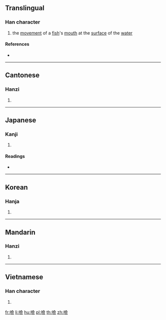 ==Translingual==
{{Han etyl}}

===Han character===
{{Han char|rn=30|rad=口|as=13|sn=16|four=68086|canj=ROMO|ids=⿰口僉}}

# the [[movement]] of a [[fish]]'s [[mouth]] at the [[surface]] of the [[water]]

====References====
* {{Han ref|kx=0209.160|dkj=04350|dj=0432.020|hdz=10693.020|uh=565E|ud=22110|bh=E945|bd=59717}}

----

==Cantonese==

===Hanzi===
{{yue-hanzi|jyut=[[jim1]], [[jim2]]|y=yim1, yim2}}

# {{defn|lang=yue|sort=口13}}

----

==Japanese==

===Kanji===
{{ja-kanji|grade=|rs=口13}}

# {{defn|lang=ja|sort=口13}}

====Readings====
* {{ja-readings|on=[[げん]] (gen)|kun=[[あぎとう]] (agitou), [[はげしい]] (hageshii)}}

----

==Korean==

===Hanja===
{{ko-hanja|hangeul=엄|rv=eom|mr=ŏm}}

# {{defn|lang=ko|sort=口13}}

----

==Mandarin==

===Hanzi===
{{cmn-hanzi|pin=[[yǎn]] ([[yan3]])|wg=yen<sup>3</sup>}}

# {{defn|lang=cmn|sort=口13}}

----

==Vietnamese==

===Han character===
{{vi-hantu|[[thèm]]|rs=口13}}

# {{defn|lang=vi|sort=口13}}

[[fr:噞]]
[[li:噞]]
[[hu:噞]]
[[pl:噞]]
[[th:噞]]
[[zh:噞]]